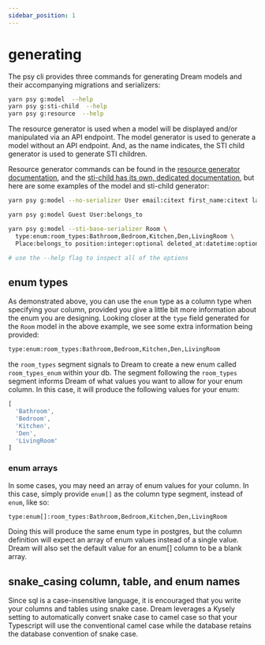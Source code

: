 ```yaml
---
sidebar_position: 1
---
```



# generating

The psy cli provides three commands for generating Dream models and their accompanying migrations and serializers:

```sh
yarn psy g:model  --help
yarn psy g:sti-child  --help
yarn psy g:resource  --help
```

The resource generator is used when a model will be displayed and/or manipulated via an API endpoint. The model generator is used to generate a model without an API endpoint. And, as the name indicates, the STI child generator is used to generate STI children.

Resource generator commands can be found in the [resource generator documentation](/docs/controllers/generating#resources), and the [sti-child has its own, dedicated documentation](/docs/cli/generators/sti-child), but here are some examples of the model and sti-child generator:

```sh
yarn psy g:model --no-serializer User email:citext first_name:citext last_name:citext

yarn psy g:model Guest User:belongs_to

yarn psy g:model --sti-base-serializer Room \
  type:enum:room_types:Bathroom,Bedroom,Kitchen,Den,LivingRoom \
  Place:belongs_to position:integer:optional deleted_at:datetime:optional

# use the --help flag to inspect all of the options
```

## enum types

As demonstrated above, you can use the `enum` type as a column type when specifying your column, provided you give a little bit more information about the enum you are designing. Looking closer at the `type` field generated for the `Room` model in the above example, we see some extra information being provided:

```sh
type:enum:room_types:Bathroom,Bedroom,Kitchen,Den,LivingRoom
```

the `room_types` segment signals to Dream to create a new enum called `room_types_enum` within your db. The segment following the `room_types` segment informs Dream of what values you want to allow for your enum column. In this case, it will produce the following values for your enum:

```ts
[
  'Bathroom',
  'Bedroom',
  'Kitchen',
  'Den',
  'LivingRoom'
]
```

### enum arrays

In some cases, you may need an array of enum values for your column. In this case, simply provide `enum[]` as the column type segment, instead of `enum`, like so:

```sh
type:enum[]:room_types:Bathroom,Bedroom,Kitchen,Den,LivingRoom
```

Doing this will produce the same enum type in postgres, but the column definition will expect an array of enum values instead of a single value. Dream will also set the default value for an enum[] column to be a blank array.

## snake_casing column, table, and enum names

Since sql is a case-insensitive language, it is encouraged that you write your columns and tables using snake case. Dream leverages a Kysely setting to automatically convert snake case to camel case so that your Typescript will use the conventional camel case while the database retains the database convention of snake case.
